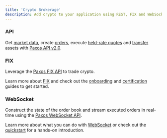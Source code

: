 ```yaml
---
title: 'Crypto Brokerage'
description: Add crypto to your application using REST, FIX and WebSocket APIs.
---
```


[v2-api]: ../api/v2
[market-data]: ../api-reference/market-data
[orders]: ../api-reference/orders
[quotes]: ../api-reference/quotes
[transfers]: ../api-reference/transfers
[websocket-api]: api/websocket.mdx
[websocket-overview]: api/websocket.mdx
[websocket-quickstart]: crypto-brokerage/websocket.mdx
[fix-api]: https://developer.paxos.com/docs/itbit/fix/
[fix-onboard]: fix/onboard.mdx
[fix-certify]: fix/certify.mdx
[fix]: fix/index.mdx
### API

Get [market data][market-data], create [orders][orders], execute [held-rate quotes][quotes] and [transfer][transfers] assets with [Paxos API v2.0][v2-api].

### FIX

Leverage the [Paxos FIX API][fix-api] to trade crypto.

Learn  more about [FIX][fix] and check out the [onboarding][fix-onboard] and [certification][fix-certify] guides to get started.
### WebSocket

Construct the state of the order book and stream executed orders in real-time using the [Paxos WebSocket API][websocket-api].

Learn more about what you can do with [WebSocket][websocket-overview] or check out the [quickstart][websocket-quickstart] for a hands-on introduction.
